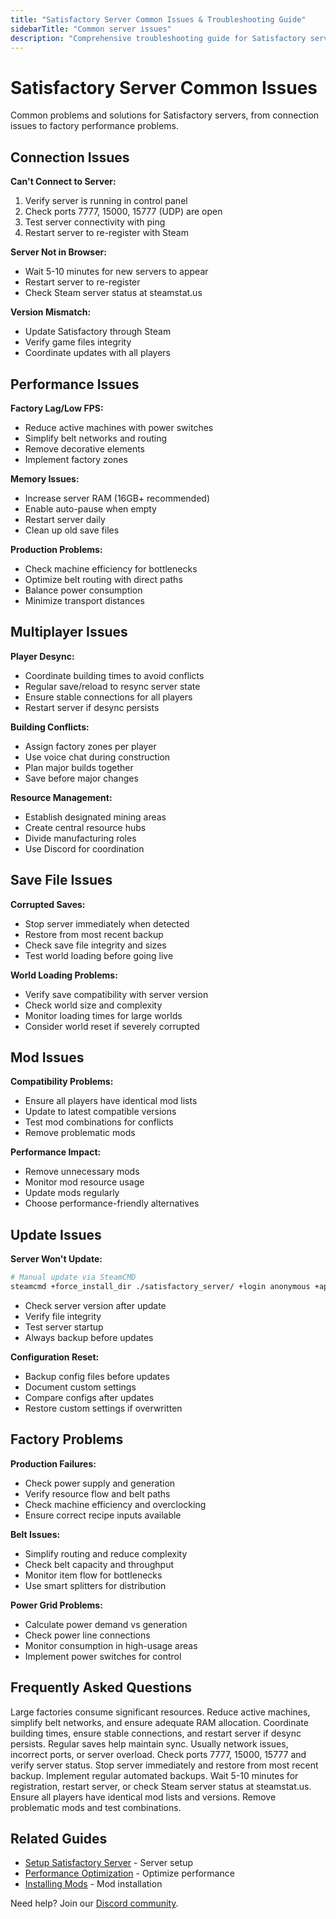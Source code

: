 ```yaml
---
title: "Satisfactory Server Common Issues & Troubleshooting Guide"
sidebarTitle: "Common server issues"
description: "Comprehensive troubleshooting guide for Satisfactory server problems. Fix connection issues, factory performance problems, crashes, and common multiplayer errors with step-by-step solutions."
---
```


# Satisfactory Server Common Issues

Common problems and solutions for Satisfactory servers, from connection issues to factory performance problems.

## Connection Issues

**Can't Connect to Server:**
1. Verify server is running in control panel
2. Check ports 7777, 15000, 15777 (UDP) are open
3. Test server connectivity with ping
4. Restart server to re-register with Steam

**Server Not in Browser:**
- Wait 5-10 minutes for new servers to appear
- Restart server to re-register
- Check Steam server status at steamstat.us

**Version Mismatch:**
- Update Satisfactory through Steam
- Verify game files integrity
- Coordinate updates with all players

## Performance Issues

**Factory Lag/Low FPS:**
- Reduce active machines with power switches
- Simplify belt networks and routing
- Remove decorative elements
- Implement factory zones

**Memory Issues:**
- Increase server RAM (16GB+ recommended)
- Enable auto-pause when empty
- Restart server daily
- Clean up old save files

**Production Problems:**
- Check machine efficiency for bottlenecks
- Optimize belt routing with direct paths
- Balance power consumption
- Minimize transport distances

## Multiplayer Issues

**Player Desync:**
- Coordinate building times to avoid conflicts
- Regular save/reload to resync server state
- Ensure stable connections for all players
- Restart server if desync persists

**Building Conflicts:**
- Assign factory zones per player
- Use voice chat during construction
- Plan major builds together
- Save before major changes

**Resource Management:**
- Establish designated mining areas
- Create central resource hubs
- Divide manufacturing roles
- Use Discord for coordination

## Save File Issues

**Corrupted Saves:**
- Stop server immediately when detected
- Restore from most recent backup
- Check save file integrity and sizes
- Test world loading before going live

**World Loading Problems:**
- Verify save compatibility with server version
- Check world size and complexity
- Monitor loading times for large worlds
- Consider world reset if severely corrupted

## Mod Issues

**Compatibility Problems:**
- Ensure all players have identical mod lists
- Update to latest compatible versions
- Test mod combinations for conflicts
- Remove problematic mods

**Performance Impact:**
- Remove unnecessary mods
- Monitor mod resource usage
- Update mods regularly
- Choose performance-friendly alternatives

## Update Issues

**Server Won't Update:**
```bash
# Manual update via SteamCMD
steamcmd +force_install_dir ./satisfactory_server/ +login anonymous +app_update 1690800 +quit
```
- Check server version after update
- Verify file integrity
- Test server startup
- Always backup before updates

**Configuration Reset:**
- Backup config files before updates
- Document custom settings
- Compare configs after updates
- Restore custom settings if overwritten

## Factory Problems

**Production Failures:**
- Check power supply and generation
- Verify resource flow and belt paths
- Check machine efficiency and overclocking
- Ensure correct recipe inputs available

**Belt Issues:**
- Simplify routing and reduce complexity
- Check belt capacity and throughput
- Monitor item flow for bottlenecks
- Use smart splitters for distribution

**Power Grid Problems:**
- Calculate power demand vs generation
- Check power line connections
- Monitor consumption in high-usage areas
- Implement power switches for control

## Frequently Asked Questions

<AccordionGroup>

<Accordion title="Why does my server crash with large factories?">
Large factories consume significant resources. Reduce active machines, simplify belt networks, and ensure adequate RAM allocation.
</Accordion>

<Accordion title="How do I fix player desync issues?">
Coordinate building times, ensure stable connections, and restart server if desync persists. Regular saves help maintain sync.
</Accordion>

<Accordion title="What causes 'Failed to connect' errors?">
Usually network issues, incorrect ports, or server overload. Check ports 7777, 15000, 15777 and verify server status.
</Accordion>

<Accordion title="How do I recover corrupted save files?">
Stop server immediately and restore from most recent backup. Implement regular automated backups.
</Accordion>

<Accordion title="Server not showing in browser?">
Wait 5-10 minutes for registration, restart server, or check Steam server status at steamstat.us.
</Accordion>

<Accordion title="Mods causing crashes or connection issues?">
Ensure all players have identical mod lists and versions. Remove problematic mods and test combinations.
</Accordion>

</AccordionGroup>

## Related Guides

- [Setup Satisfactory Server](/games/satisfactory/setup-server) - Server setup
- [Performance Optimization](/games/satisfactory/performance-optimization) - Optimize performance
- [Installing Mods](/games/satisfactory/install-mods) - Mod installation

Need help? Join our [Discord community](https://berrybyte.net/discord).
